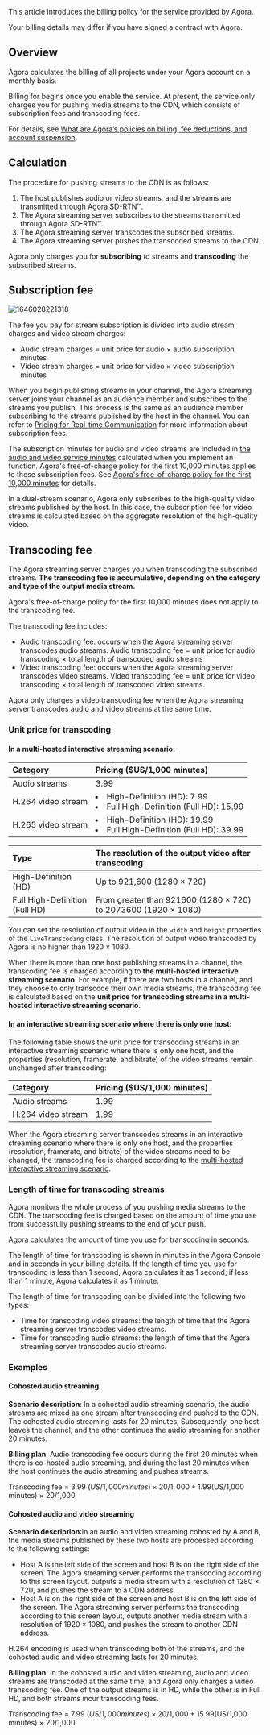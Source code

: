 
This article introduces the billing policy for the <Vg k="MPUSH" /> service provided by Agora.

Your billing details may differ if you have signed a contract with Agora.

## Overview

Agora calculates the billing of all projects under your Agora account on a monthly basis.

Billing for <Vg k="MPUSH" /> begins once you enable the <Vg k="MPUSH" /> service. At present, the <Vg k="MPUSH" /> service only charges you for pushing media streams to the CDN, which consists of subscription fees and transcoding fees.

For details, see [What are Agora’s policies on billing, fee deductions, and account suspension](../reference/billing-policies).

## Calculation

The procedure for pushing streams to the CDN is as follows:

1. The host publishes audio or video streams, and the streams are transmitted through Agora SD-RTN™.
2. The Agora streaming server subscribes to the streams transmitted through Agora SD-RTN™.
3. The Agora streaming server transcodes the subscribed streams.
4. The Agora streaming server pushes the transcoded streams to the CDN.

Agora only charges you for **subscribing** to streams and **transcoding** the subscribed streams.

## Subscription fee

![1646028221318](https://web-cdn.agora.io/docs-files/1646028221318)

The fee you pay for stream subscription is divided into audio stream charges and video stream charges:

- Audio stream charges = unit price for audio × audio subscription minutes
- Video stream charges = unit price for video × video subscription minutes

When you begin publishing streams in your channel, the Agora streaming server joins your channel as an audience member and subscribes to the streams you publish. This process is the same as an audience member subscribing to the streams published by the host in the channel.  You can refer to [Pricing for Real-time Communication](/interactive-live-streaming/reference/pricing) for more information about subscription fees.

The subscription minutes for audio and video streams are included in [the audio and video service minutes](/interactive-live-streaming/reference/pricing) calculated when you implement an <Vg k="VSDK" /> function. Agora's free-of-charge policy for the first 10,000 minutes applies to these subscription fees. See [Agora's free-of-charge policy for the first 10,000 minutes](../reference/billing-policies#agoras-free-of-charge-policy-for-the-first-10000-minutes) for details.

In a dual-stream scenario, Agora only subscribes to the high-quality video streams published by the host. In this case, the subscription fee for video streams is calculated based on the aggregate resolution of the high-quality video.

## Transcoding fee

The Agora streaming server charges you when transcoding the subscribed streams. **The transcoding fee is accumulative, depending on the category and type of the output media stream.**

Agora's free-of-charge policy for the first 10,000 minutes does not apply to the transcoding fee.

The transcoding fee includes:

- Audio transcoding fee: occurs when the Agora streaming server transcodes audio streams. Audio transcoding fee = unit price for audio transcoding × total length of transcoded audio streams
- Video transcoding fee: occurs when the Agora streaming server transcodes video streams. Video transcoding fee = unit price for video transcoding × total length of transcoded video streams.

Agora only charges a video transcoding fee when the Agora streaming server transcodes audio and video streams at the same time.

### Unit price for transcoding

#### In a multi-hosted interactive streaming scenario:

| Category | Pricing ($US/1,000 minutes) |
| :--------- | :------------------------------------ |
| Audio streams |3.99 |
| H.264 video stream |<li> High-Definition (HD): 7.99 </li><li>Full High-Definition (Full HD): 15.99 </li>|
| H.265 video stream |<li> High-Definition (HD): 19.99</li><li> Full High-Definition (Full HD): 39.99 </li>|

| Type | The resolution of the output video after transcoding |
| :---------------- | :----------------------------------------------------------- |
| High-Definition (HD) | Up to 921,600 (1280 × 720) |
| Full High-Definition (Full HD) | From greater than 921600 (1280 × 720) to 2073600 (1920 × 1080) |

You can set the resolution of output video in the `width` and `height` properties of the `LiveTranscoding` class. The resolution of output video transcoded by Agora  is no higher than 1920 × 1080.

When there is more than one host publishing streams in a channel, the transcoding fee is charged according to **the multi-hosted interactive streaming scenario**. For example, if there are two hosts in a channel, and they choose to only transcode their own media streams, the transcoding fee  is calculated based on the **unit price for transcoding streams in a multi-hosted interactive streaming scenario**.

#### In an interactive streaming scenario where there is only one host:

The following table shows the unit price for transcoding streams in an interactive streaming scenario where there is only one host, and the properties (resolution, framerate, and bitrate) of the video streams remain unchanged after transcoding:

| Category | Pricing ($US/1,000 minutes) |
| :--------- | :---------------- |
| Audio streams | 1.99|
| H.264 video stream | 1.99 |

When the Agora streaming server transcodes streams in an interactive streaming scenario where there is only one host, and the properties (resolution, framerate, and bitrate) of the video streams need to be changed, the transcoding fee is charged according to the [multi-hosted interactive streaming scenario](#unit-price-for-transcoding).

### Length of time for transcoding streams

Agora monitors the whole process of you pushing media streams to the CDN. The transcoding fee is charged based on the amount of time you use from successfully pushing streams to the end of your push.

Agora calculates the amount of time you use for transcoding in seconds.

The length of time for transcoding is shown in minutes in the Agora Console and in seconds in your billing details. If the length of time you use for transcoding is less than 1 second, Agora calculates it as 1 second; if less than 1 minute, Agora calculates it as 1 minute.

The length of time for transcoding can be divided into the following two types:

- Time for transcoding video streams: the length of time that the Agora streaming server transcodes video streams.
- Time for transcoding audio streams: the length of time that the Agora streaming server transcodes audio streams.

### Examples

#### Cohosted audio streaming

**Scenario description**: In a cohosted audio streaming scenario, the audio streams are mixed as one stream after transcoding and pushed to the CDN. The cohosted audio streaming lasts for 20 minutes,   Subsequently, one host leaves the channel, and the other continues the audio streaming for another 20 minutes.

**Billing plan**: Audio transcoding fee occurs during the first 20 minutes when there is co-hosted audio streaming, and during the last 20 minutes when the host continues the audio streaming and pushes streams.

Transcoding fee = 3.99 ($US/1,000 minutes) × 20/1,000 + 1.99 ($US/1,000 minutes) × 20/1,000

#### Cohosted audio and video streaming

**Scenario description**:In an audio and video streaming cohosted by A and B, the media streams published by these two hosts are processed according to the following settings:

- Host A is  the left side of the screen and host B is  on the right side of the screen. The Agora streaming server performs the transcoding according to this screen layout, outputs a media stream with a resolution of 1280 × 720, and pushes the stream to a CDN address.
- Host A is  on the right side of the screen and host B is  on the left side of the screen. The Agora streaming server performs the transcoding according to this screen layout, outputs another media stream with a resolution of 1920 × 1080, and pushes the stream to another CDN address.

H.264 encoding is used when transcoding both of the streams, and the cohosted audio and video streaming lasts for 20 minutes.

**Billing plan**: In the cohosted audio and video streaming, audio and video streams are transcoded at the same time, and Agora only charges a video transcoding fee. One of the output streams is in HD, while the other is in Full HD, and both streams incur transcoding fees.

Transcoding fee = 7.99 ($US/1,000 minutes) × 20/1,000 + 15.99 ($US/1,000 minutes) × 20/1,000